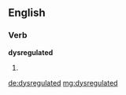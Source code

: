 ==English==

===Verb===
'''dysregulated'''

# {{past of|[[dysregulate]]}}

[[de:dysregulated]]
[[mg:dysregulated]]